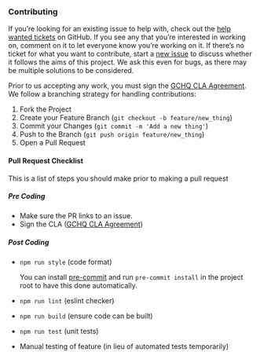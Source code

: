 ### Contributing

If you’re looking for an existing issue to help with, check out the
[help wanted tickets](https://github.com/gchq/bailo/issues?q=is%3Aopen+is%3Aissue+label%3A%22help+wanted%22) on GitHub.
If you see any that you’re interested in working on, comment on it to let everyone know you’re working on it. If there’s
no ticket for what you want to contribute, start a [new issue](https://github.com/gchq/bailo/issues) to discuss whether
it follows the aims of this project. We ask this even for bugs, as there may be multiple solutions to be considered.

Prior to us accepting any work, you must sign the [GCHQ CLA Agreement](https://cla-assistant.io/gchq/Bailo). We follow a
branching strategy for handling contributions:

1. Fork the Project
2. Create your Feature Branch (`git checkout -b feature/new_thing`)
3. Commit your Changes (`git commit -m 'Add a new thing'`)
4. Push to the Branch (`git push origin feature/new_thing`)
5. Open a Pull Request

#### Pull Request Checklist

This is a list of steps you should make prior to making a pull request

##### Pre Coding

- Make sure the PR links to an issue.
- Sign the CLA ([GCHQ CLA Agreement](https://cla-assistant.io/gchq/Bailo))

##### Post Coding

- `npm run style` (code format)

  You can install [pre-commit](https://pre-commit.com/#install) and run `pre-commit install` in the project root to have
  this done automatically.

- `npm run lint` (eslint checker)
- `npm run build` (ensure code can be built)
- `npm run test` (unit tests)
- Manual testing of feature (in lieu of automated tests temporarily)


